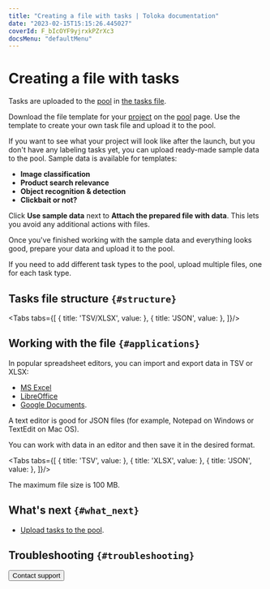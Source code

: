 ```yaml
---
title: "Creating a file with tasks | Toloka documentation"
date: "2023-02-15T15:15:26.445027"
coverId: F_bIcOYF9yjrxkPZrXc3
docsMenu: "defaultMenu"
---
```



# Creating a file with tasks

Tasks are uploaded to the [pool](/docs/guide/pool-main) in [the tasks file](/docs/glossary#tsv).

Download the file template for your [project](/docs/glossary#project) on the [pool](/docs/glossary#pool) page. Use the template to create your own task file and upload it to the pool.

<Cut title="Use sample data">

If you want to see what your project will look like after the launch, but you don't have any labeling tasks yet, you can upload ready-made sample data to the pool. Sample data is available for templates:

- **Image classification**
- **Product search relevance**
- **Object recognition & detection**
- **Clickbait or not?**

Click **Use sample data** next to **Attach the prepared file with data**. This lets you avoid any additional actions with files.

Once you've finished working with the sample data and everything looks good, prepare your data and upload it to the pool.

</Cut>

If you need to add different task types to the pool, upload multiple files, one for each task type.

## Tasks file structure `{#structure}`
<Tabs tabs={[
  { title: 'TSV/XLSX', value: <PoolCsvList1/> },
  { title: 'JSON', value: <PoolCsvList2/> },
]}/>

## Working with the file `{#applications}`
In popular spreadsheet editors, you can import and export data in TSV or XLSX:

- [MS Excel](https://support.microsoft.com/en-us/office/import-or-export-text-txt-or-csv-files-5250ac4c-663c-47ce-937b-339e391393ba?ui=en-us&rs=en-us&ad=us)
- [LibreOffice](https://wiki.documentfoundation.org/Faq/Calc/012)
- [Google Documents](https://support.google.com/docs/answer/40608?hl=en&ref_topic=1361470).

A text editor is good for JSON files (for example, Notepad on Windows or TextEdit on Mac OS).

You can work with data in an editor and then save it in the desired format.

<Tabs tabs={[
  { title: 'TSV', value: <PoolCsvList3/> },
  { title: 'XLSX', value: <PoolCsvList4/> },
  { title: 'JSON', value: <PoolCsvList5/> },
]}/>

The maximum file size is 100 MB.

## What's next `{#what_next}`
- [Upload tasks to the pool](/docs/guide/task_upload).

## Troubleshooting `{#troubleshooting}`

<Cut title="Uploading tasks to a pool">

<FaqHowManyTasksInSuite/>

<TroubleshootingUploadingTasksErrors/>

<TroubleshootingUploadingTooLong/>

<FaqHowManyTasksTolokerWillSee/>

<FaqUploadAcceptedAssignments/>

<TroubleshootingMarkedAsTraining/>

<FaqCreateTaskFileProperly/>

<TroubleshootingSyntaxError/>

<FaqMaxNumberPerSuite/>

<FaqSmartMixing/>

<FaqSmartMixingAfterUploading/>

<FaqRightTimeLimit/>

<FaqTaskSuiteDifference/>

<TroubleshootingSameTaskOnDifferentPages/>

</Cut>

<Cut title="Tasks file">

<TroubleshootingPreviewAllPhotos/>

<FaqMultipleKnownSolutions/>

<FaqWhereIsFileAdded/>

<FaqProperlyStructureJson/>

<FaqArrayInputFile/>

<FaqOrderInput/>

<FaqMissingHeaders/>

</Cut>

<Cut title="Input data">

<TroubleshootingCommasInsideArray/>

<FaqHowHintDisplayed/>

<FaqAddYourTextHere/>

<TroubleshootingDoubleQuotasDisappear/>

<FaqLinkGoldenField/>

</Cut>

<Button view="defaultInverse" size="l" type="link" url="/docs/guide/troubleshooting/support?form-source=guide-pool-csv">Contact support</Button>
